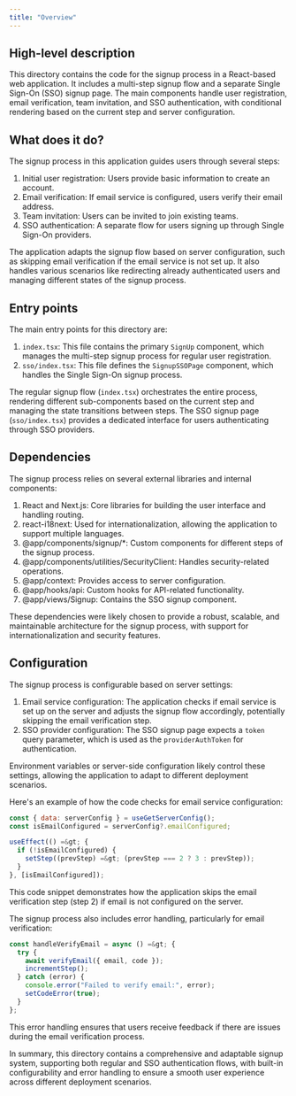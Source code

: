 ```yaml
---
title: "Overview"
---
```


## High-level description
This directory contains the code for the signup process in a React-based web application. It includes a multi-step signup flow and a separate Single Sign-On (SSO) signup page. The main components handle user registration, email verification, team invitation, and SSO authentication, with conditional rendering based on the current step and server configuration.

## What does it do?
The signup process in this application guides users through several steps:

1. Initial user registration: Users provide basic information to create an account.
2. Email verification: If email service is configured, users verify their email address.
3. Team invitation: Users can be invited to join existing teams.
4. SSO authentication: A separate flow for users signing up through Single Sign-On providers.

The application adapts the signup flow based on server configuration, such as skipping email verification if the email service is not set up. It also handles various scenarios like redirecting already authenticated users and managing different states of the signup process.

## Entry points
The main entry points for this directory are:

1. `index.tsx`: This file contains the primary `SignUp` component, which manages the multi-step signup process for regular user registration.
2. `sso/index.tsx`: This file defines the `SignupSSOPage` component, which handles the Single Sign-On signup process.

The regular signup flow (`index.tsx`) orchestrates the entire process, rendering different sub-components based on the current step and managing the state transitions between steps. The SSO signup page (`sso/index.tsx`) provides a dedicated interface for users authenticating through SSO providers.

## Dependencies
The signup process relies on several external libraries and internal components:

1. React and Next.js: Core libraries for building the user interface and handling routing.
2. react-i18next: Used for internationalization, allowing the application to support multiple languages.
3. @app/components/signup/*: Custom components for different steps of the signup process.
4. @app/components/utilities/SecurityClient: Handles security-related operations.
5. @app/context: Provides access to server configuration.
6. @app/hooks/api: Custom hooks for API-related functionality.
7. @app/views/Signup: Contains the SSO signup component.

These dependencies were likely chosen to provide a robust, scalable, and maintainable architecture for the signup process, with support for internationalization and security features.

## Configuration
The signup process is configurable based on server settings:

1. Email service configuration: The application checks if email service is set up on the server and adjusts the signup flow accordingly, potentially skipping the email verification step.
2. SSO provider configuration: The SSO signup page expects a `token` query parameter, which is used as the `providerAuthToken` for authentication.

Environment variables or server-side configuration likely control these settings, allowing the application to adapt to different deployment scenarios.

Here's an example of how the code checks for email service configuration:

```javascript
const { data: serverConfig } = useGetServerConfig();
const isEmailConfigured = serverConfig?.emailConfigured;

useEffect(() =&gt; {
  if (!isEmailConfigured) {
    setStep((prevStep) =&gt; (prevStep === 2 ? 3 : prevStep));
  }
}, [isEmailConfigured]);
```

This code snippet demonstrates how the application skips the email verification step (step 2) if email is not configured on the server.

The signup process also includes error handling, particularly for email verification:

```javascript
const handleVerifyEmail = async () =&gt; {
  try {
    await verifyEmail({ email, code });
    incrementStep();
  } catch (error) {
    console.error("Failed to verify email:", error);
    setCodeError(true);
  }
};
```

This error handling ensures that users receive feedback if there are issues during the email verification process.

In summary, this directory contains a comprehensive and adaptable signup system, supporting both regular and SSO authentication flows, with built-in configurability and error handling to ensure a smooth user experience across different deployment scenarios.
